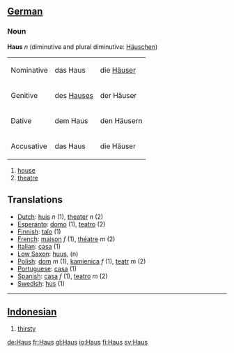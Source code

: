 ==[[German]]==

===Noun===

'''Haus''' ''n'' (diminutive and plural diminutive: [[Häuschen]])

<table>
<tr><td>Nominative</td><td>das Haus</td><td>die [[Häuser]]</td></tr>
<tr><td>Genitive</td><td>des [[Hauses]]</td><td>der Häuser</td></tr>
<tr><td>Dative</td><td>dem Haus</td><td>den Häusern</td></tr>
<tr><td>Accusative</td><td>das Haus</td><td>die Häuser</td></tr>
</table>

# [[house]]
# [[theatre]]

==Translations==

*[[Dutch]]: [[huis]] ''n'' (1), [[theater]] ''n'' (2)
*[[Esperanto]]: [[domo]] (1), [[teatro]] (2)
*[[Finnish]]: [[talo]] (1)
*[[French]]: [[maison]] ''f'' (1), [[théatre]] ''m'' (2)
*[[Italian]]: [[casa]] (1)
*[[Low Saxon]]: [[huus]], (n)
*[[Polish]]: [[dom]] ''m'' (1), [[kamienica]] ''f'' (1), [[teatr]] ''m'' (2)
*[[Portuguese]]: [[casa]] (1)
*[[Spanish]]: [[casa]] ''f'' (1), [[teatro]] ''m'' (2)
*[[Swedish]]: [[hus]] (1)

----

== [[Indonesian]] ==

# [[thirsty]]

[[de:Haus]]
[[fr:Haus]]
[[gl:Haus]]
[[io:Haus]]
[[fi:Haus]]
[[sv:Haus]]